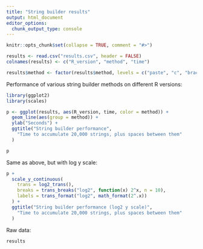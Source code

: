 ```yaml
---
title: "String builder results"
output: html_document
editor_options: 
  chunk_output_type: console
---
```


```r
knitr::opts_chunk$set(collapse = TRUE, comment = "#>")
```



```r
results <- read.csv("results.csv", header = FALSE)
colnames(results) <- c("R_version", "method", "time")

results$method <- factor(results$method, levels = c("paste", "c", "bracket"))
```

Performance of various string builder methods on different R versions:

```r
library(ggplot2)
library(scales)

p <- ggplot(results, aes(R_version, time, color = method)) +
  geom_line(aes(group = method)) +
  ylab("Seconds") +
  ggtitle("String builder performance",
    "Time to accumulate 20,000 strings, plus spaces between them"
  )

p
```

Same as above, but with log y scale:


```r
p +
  scale_y_continuous(
    trans = log2_trans(),
    breaks = trans_breaks("log2", function(x) 2^x, n = 10),
    labels = trans_format("log2", math_format(2^.x))
  ) +
  ggtitle("String builder performance (log2 y scale)",
    "Time to accumulate 20,000 strings, plus spaces between them"
  )
```


Raw data:

```r
results
```
